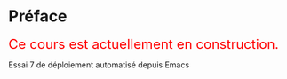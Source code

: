 # Préface {.unnumbered}

<span style="color:red; font-size:24px;">Ce cours est actuellement en construction.</span>

Essai 7  de déploiement automatisé depuis Emacs
